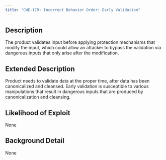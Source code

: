 ```yaml
---
title: "CWE-179: Incorrect Behavior Order: Early Validation"
---
```


## Description
The product validates input before applying protection mechanisms that modify the input, which could allow an attacker to bypass the validation via dangerous inputs that only arise after the modification.

## Extended Description
Product needs to validate data at the proper time, after data has been canonicalized and cleansed. Early validation is susceptible to various manipulations that result in dangerous inputs that are produced by canonicalization and cleansing.

## Likelihood of Exploit
None

## Background Detail
None
        